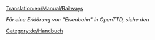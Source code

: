 [[Translation:en/Manual/Railways]]


{{en/bilingual box|de
|Diese Kategorie ist für alle Artikel, die etwas zu tun haben mit Eisenbahnen, inklusive Züge, Bau von Eisenbahnstrecken und -Kreuzungen, Signale, u.s.w.
|The '''railways''' category is for all pages relating to railways including trains, construction, junctions, signalling etc.}}
''Für eine Erklärung von "Eisenbahn" in OpenTTD, siehe den {{en/User/Pystro/Template/Link Translation|Railways|De|Eisenbahn-Artikel|Eisenbahn|Eisenbahnen|Züge|Zug|Gleise|Gleis}}''

[[Category:de/Handbuch]]